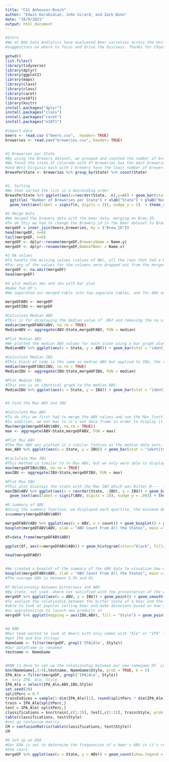 ---
title: "CS1 Anheuser-Busch"
author: "Edwin Karabidian, John Girard, and Zack Bunn"
date: "10/9/2021"
output: html_document
---

```{r}
#Intro
#We at BGK Data Analytics have evaluated Beer varieties across the United States. We have detailed below our findings with market trends and
#suggestions on where to focus and drive the business. Thanks for Choosing BGK

getwd()
list.files()
library(tidyverse)
library(dplyr)
library(ggplot2)
library(maps)
library(class)
library(class)
library(caret)
library(e1071)
library(knitr)
install.packages("dplyr")
install.packages("class")
install.packages("caret")
install.packages("e1071")

#import data
beers <- read.csv ("beers.csv",  header= TRUE)
breweries <- read.csv("breweries.csv", header= TRUE)


#1 Breweries per State
#By using the Brewery dataset, we grouped and counted the number of breweries in each state. 
#We found the state of Colorado with 47 breweries has the most breweries in the country.  DC, ND, South Dakota, 
#and West Virginia each with 1 brewery have the least number of breweries in the country.
BrewsPerState <- breweries %>% group_by(State) %>% count(State)


#1- Sorting
#We then sorted the list in a descending order
BrewsPerState %>% ggplot(aes(x=reorder(State, -n),y=n)) + geom_bar(stat = "identity") +
  ggtitle( "Number of Breweries per State") + xlab("State") + ylab("Number of Breweries") +
  geom_text(aes(label = signif(n, digits = 2)), nudge_y = 2)  + theme_solarized()

#2 Merge Data
#We merged the brewery data with the beer data, merging on Brew_ID.  
#To do this we had to change the Brewery_id in the Beer dataset to Brew_ID.
mergeDF = inner_join(beers,breweries, by = ("Brew_ID"))
head(mergeDF, n=6)
tail(mergeDF, n=6)
mergeDF <- dplyr::rename(mergeDF,BreweryName = Name.y)
mergeDF <- dplyr::rename(mergeDF,NameofBeer = Name.x)

#3 NA values
#To handle the missing values (values of NA), all the rows that had a NA value 
#for any of the values for the columns were dropped out from the merged dataset. 
mergeDF <- na.omit(mergeDF)
head(mergeDF)

#4 plot median abv and ibu with bar plot
#make two DF's
#We separated our merged table into two separate tables, one for ABV and one for IBU, in order to manipulate the data easier

mergeDFABV <- mergeDF
mergeDFIBU <- mergeDF

#Calculate Median ABV
#This is for displaying the median value of .067 and removing the na values. We used the aggregate method to calculate the median for each state.
median(mergeDFABV$ABV, na.rm = TRUE)
MedianABV <- aggregate(ABV~State,mergeDFABV, FUN = median)

#Plot Median ABV
#We plotted the median ABV values for each state using a bar graph along with a title and labels
MedianABV %>% ggplot(aes(x = State, y = ABV)) + geom_bar(stat = "identity") + ggtitle("Median ABV by State") + xlab("State") + ylab("Median ABV")

#Calculate Median IBU
#This block of code is the same as median ABV but applied to IBU, the result median is 61
median(mergeDFIBU$IBU, na.rm = TRUE)
MedianIBU <- aggregate(IBU~State,mergeDFIBU, FUN = median)

#Plot Median IBU
#This one is an identical graph to the median ABV
MedianIBU %>% ggplot(aes(x = State, y = IBU)) + geom_bar(stat = "identity") + ggtitle("Median IBU by State") + xlab("State") + ylab("Median IBU")


#5 Find the Max ABV and IBU

#Calculate Max ABV
#To do this we first had to merge the ABV values and use the Max function to sort the highest value. 
#In addition, we set max to it's own data frame in order to display it easier. The max ABV is .125
Max(merge(mergeDFABV$ABV, na.rm = TRUE))
max <- aggregate(ABV~State,mergeDFABV, FUN = max)

#Plot Max ABV
#The Max ABV was plotted in a similar fashion as the median data sets, though for this we added extra style with themes.
max_ABV %>% ggplot(aes(x = State, y = IBU)) + geom_bar(stat = "identity") + ggtitle("Max IBU by State") + xlab("State") + ylab("Max ABV") + geom_text(aes(label = signif(IBU, digits = 3)), nudge_y = 5) + theme_solarized()

#Caclulate Max IBU
#This method is similar to to Max ABV, but we only were able to display the Max IBU and not each state.
max(mergeDFIBU$IBU, na.rm = TRUE)
maxIBU <- aggregate(IBU~State,mergeDFIBU, FUN = max)

#Plot Max IBU
#This plot displays the state with the Max IBU which was Bitter B---- Imperial IPA in Oregon with 138 IBU
maxIBU$ABV %>% ggplot(aes(x = reorder(State, -IBU), y = IBU)) + geom_bar(stat = "identity") + ggtitle("Max IBU by State") + xlab("State") + ylab("Max IBU") + 
  geom_text(aes(label = signif(ABV, digits = 2)), nudge_y = .003) + theme_solarized()

#6 Summary of ABV 
#Using the summary function, we displayed each quartile, the minimum ABV (.027), the Maximum (0.125), Median (0.057), and Mean ( .05991)
s=summary(mergeDFABV$ABV)

mergeDFABV$ABV %>% ggplot(aes(x = ABV, y = count)) + geom_boxplot() + ggtitle("Boxplot of City MPG v. Class")
boxplot(mergeDFABV$ABV, xlab = "ABV Count From All the States", main ="Boxplot of ABV Data Summary", horizontal=TRUE, col='darkred')

df=data_frame(mergeDFABV$ABV)

ggplot(df, aes(x=mergeDFABV$ABV)) + geom_histogram(color="black", fill="#FF6666") + theme_solarized() + ggtitle("Histogram of ABV Data Summary")

head(mergeDFABV)


#We created a boxplot of the summary of the ABV data to visualize how wide the range is.
boxplot(mergeDFABV$ABV, xlab = "ABV Count From All the States", main ="Boxplot of ABV Data Summary", horizontal=TRUE, col='darkred')
#The average ABV is between 5.9% and 6% 

#7 Relationship between bitterness and ABV
#By state, not used- where not satisfied with the presentation of the graph
mergeDF %>% ggplot(aes(x = ABV, y = IBU)) + geom_point() + geom_smooth(method = "loess") + facet_wrap(~State)
#To analyze the relatioship between the bitter taste of a beer and the "strength" of a beer we chose to represent these by a trend line of best fit. By doing it this way we are 
#able to look at popular selling beer and make decesions based on how they sell. Budweiser should look at popular ABV and IBU combonitations in the accepted ratios
#as opprotunities to launch new products in
mergeDF %>% ggplot(mapping = aes(IBU,ABV), fill = "Style") + geom_point() + geom_smooth(method = "gam") + theme_solarized()


#8 KNN
#Our team wanted to look at Beers with only names with "Ale" or "IPA" in them
#get IPA and Ale strings
NameGame <- filter(mergeDF, grepl('IPA|Ale', Style))
#Our dataframe is renamed
testname <- NameGame


#KNN is done to set up the relationship between our new namegame DF. Looking between these two styles of beer we retrieve a 61% accuracy in our readings. 
knn(NameGame[,3:4],testname, NameGame$Style, prob = TRUE, k = 5)
IPA_Ale = filter(mergeDF, grepl('IPA|Ale', Style))
#  only IPA, Ale, Style
IPA_Ale = select(IPA_Ale,ABV,IBU,Style)
set.seed(20)
splitPerc = 0.7
trainIndices = sample(1:dim(IPA_Ale)[1], round(splitPerc * dim(IPA_Ale)[1]))
train = IPA_Ale[splitPerc,]
test = IPA_Ale[-splitPerc,]
classifications = knn(train[,c(1:2)], test[,c(1:2)], train$Style, prob = TRUE, k = 10)
table(classifications, test$Style)
#set up confusion matrix
CM = confusionMatrix(table(classifications, test$Style))
CM

#9 Set up an EDA
#Our EDA is set to determine the frequencies of a beer's ABV in it's respected State. The larger the amount of beer near that frequency is determines how big the dot is on
#the chart.
mergeDF %>% ggplot(aes(x = State, y = ABV)) + geom_count(show.legend = FALSE) + theme_solarized()
```
